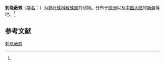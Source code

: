 {{Speciesbox
| name = 刺隐蔽蛛
| status = 
| status_system = 
| image = 
| genus = Lathys
| species = stigmatisata
| authority = (Menge, 1866)<ref name='id14049'>{{cite web| url =http://www.bioinfo.cn/db05/BjdwSpecies.php?action=view&id=14049| title =刺隐蔽蛛| work =《中国动物物种编目数据库》| publisher =中国科学院微生物研究所| author =中国科学院动物研究所| accessdate =2009-04-28| deadurl =yes| archiveurl =https://web.archive.org/web/20160305064128/http://www.bioinfo.cn/db05/BjdwSpecies.php?action=view&id=14049| archivedate =2016-03-05}}</ref>
}}

'''刺隐蔽蛛'''（[[学名|学名]]：{{lang|la|''Lathys stigmatisata''}}）为[[卷叶蛛科|卷叶蛛科]][[蔽蛛属|蔽蛛属]]的动物。分布于[[欧洲|欧洲]]以及[[中国大陆|中国大陆]]的[[新疆|新疆]]等地。<ref name='id14049'/>

== 参考文献 ==
{{reflist}}

{{Wikispecies|Lathys stigmatisata}}
{{Taxonbar|from=Q2130447}}

[[Category:蔽蛛属|刺隐蔽蛛]]


{{蜘蛛小作品}}